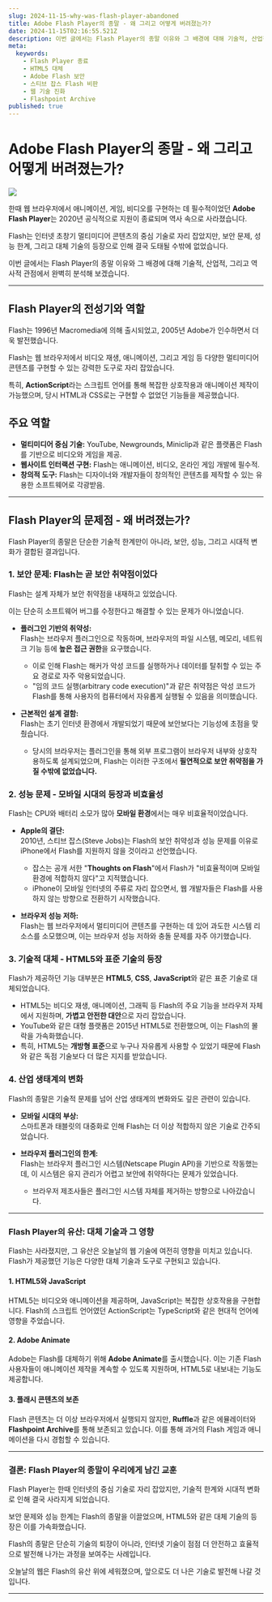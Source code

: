 ```yaml
---
slug: 2024-11-15-why-was-flash-player-abandoned
title: Adobe Flash Player의 종말 - 왜 그리고 어떻게 버려졌는가?
date: 2024-11-15T02:16:55.521Z
description: 이번 글에서는 Flash Player의 종말 이유와 그 배경에 대해 기술적, 산업적, 그리고 역사적 관점에서 완벽히 분석해 보겠습니다.
meta:
  keywords:
    - Flash Player 종료
    - HTML5 대체
    - Adobe Flash 보안
    - 스티브 잡스 Flash 비판
    - 웹 기술 진화
    - Flashpoint Archive
published: true
---
```


# Adobe Flash Player의 종말 - 왜 그리고 어떻게 버려졌는가?

![](https://blogger.googleusercontent.com/img/a/AVvXsEhV5XX291YNDHMP2zjMIrEkxVkvB3VdJMpfTiNwIO2Akrcvu-urpD6C6eocubWOghZi2TgdvxDFdRE53z-OGERuADUhIpkQfj-5OVHE8c0dLrJAZcrHSoac2Xu25ksP45A2A1y487AXgCefplqgg25VfilsHbDudKZ1yLuf4XWd9Jgy5_AFn7OC0bpnySY)

한때 웹 브라우저에서 애니메이션, 게임, 비디오를 구현하는 데 필수적이었던 **Adobe Flash Player**는 2020년 공식적으로 지원이 종료되며 역사 속으로 사라졌습니다.

Flash는 인터넷 초창기 멀티미디어 콘텐츠의 중심 기술로 자리 잡았지만, 보안 문제, 성능 한계, 그리고 대체 기술의 등장으로 인해 결국 도태될 수밖에 없었습니다.

이번 글에서는 Flash Player의 종말 이유와 그 배경에 대해 기술적, 산업적, 그리고 역사적 관점에서 완벽히 분석해 보겠습니다.

---

## **Flash Player의 전성기와 역할**

Flash는 1996년 Macromedia에 의해 출시되었고, 2005년 Adobe가 인수하면서 더욱 발전했습니다.

Flash는 웹 브라우저에서 비디오 재생, 애니메이션, 그리고 게임 등 다양한 멀티미디어 콘텐츠를 구현할 수 있는 강력한 도구로 자리 잡았습니다.

특히, **ActionScript**라는 스크립트 언어를 통해 복잡한 상호작용과 애니메이션 제작이 가능했으며, 당시 HTML과 CSS로는 구현할 수 없었던 기능들을 제공했습니다.

## 주요 역할

- **멀티미디어 중심 기술:** YouTube, Newgrounds, Miniclip과 같은 플랫폼은 Flash를 기반으로 비디오와 게임을 제공.
- **웹사이트 인터랙션 구현:** Flash는 애니메이션, 비디오, 온라인 게임 개발에 필수적.
- **창의적 도구:** Flash는 디자이너와 개발자들이 창의적인 콘텐츠를 제작할 수 있는 유용한 소프트웨어로 각광받음.

---

## **Flash Player의 문제점 - 왜 버려졌는가?**

Flash Player의 종말은 단순한 기술적 한계만이 아니라, 보안, 성능, 그리고 시대적 변화가 결합된 결과입니다.

### **1. 보안 문제: Flash는 곧 보안 취약점이었다**

Flash는 설계 자체가 보안 취약점을 내재하고 있었습니다.

이는 단순히 소프트웨어 버그를 수정한다고 해결할 수 있는 문제가 아니었습니다.

- **플러그인 기반의 취약성:**  
  Flash는 브라우저 플러그인으로 작동하며, 브라우저의 파일 시스템, 메모리, 네트워크 기능 등에 **높은 접근 권한**을 요구했습니다.  
  - 이로 인해 Flash는 해커가 악성 코드를 실행하거나 데이터를 탈취할 수 있는 주요 경로로 자주 악용되었습니다.  
  - "임의 코드 실행(arbitrary code execution)"과 같은 취약점은 악성 코드가 Flash를 통해 사용자의 컴퓨터에서 자유롭게 실행될 수 있음을 의미했습니다.

- **근본적인 설계 결함:**  
  Flash는 초기 인터넷 환경에서 개발되었기 때문에 보안보다는 기능성에 초점을 맞췄습니다.  
  - 당시의 브라우저는 플러그인을 통해 외부 프로그램이 브라우저 내부와 상호작용하도록 설계되었으며, Flash는 이러한 구조에서 **필연적으로 보안 취약점을 가질 수밖에 없었습니다.**

### **2. 성능 문제 - 모바일 시대의 등장과 비효율성**

Flash는 CPU와 배터리 소모가 많아 **모바일 환경**에서는 매우 비효율적이었습니다.  

- **Apple의 결단:**  
  2010년, 스티브 잡스(Steve Jobs)는 Flash의 보안 취약성과 성능 문제를 이유로 iPhone에서 Flash를 지원하지 않을 것이라고 선언했습니다.  
  - 잡스는 공개 서한 "**Thoughts on Flash**"에서 Flash가 "비효율적이며 모바일 환경에 적합하지 않다"고 지적했습니다.  
  - iPhone이 모바일 인터넷의 주류로 자리 잡으면서, 웹 개발자들은 Flash를 사용하지 않는 방향으로 전환하기 시작했습니다.

- **브라우저 성능 저하:**  
  Flash는 웹 브라우저에서 멀티미디어 콘텐츠를 구현하는 데 있어 과도한 시스템 리소스를 소모했으며, 이는 브라우저 성능 저하와 충돌 문제를 자주 야기했습니다.

### **3. 기술적 대체 - HTML5와 표준 기술의 등장**

Flash가 제공하던 기능 대부분은 **HTML5**, **CSS**, **JavaScript**와 같은 표준 기술로 대체되었습니다.  

- HTML5는 비디오 재생, 애니메이션, 그래픽 등 Flash의 주요 기능을 브라우저 자체에서 지원하며, **가볍고 안전한 대안**으로 자리 잡았습니다.  
- YouTube와 같은 대형 플랫폼은 2015년 HTML5로 전환했으며, 이는 Flash의 몰락을 가속화했습니다.  
- 특히, HTML5는 **개방형 표준**으로 누구나 자유롭게 사용할 수 있었기 때문에 Flash와 같은 독점 기술보다 더 많은 지지를 받았습니다.

### **4. 산업 생태계의 변화**

Flash의 종말은 기술적 문제를 넘어 산업 생태계의 변화와도 깊은 관련이 있습니다.

- **모바일 시대의 부상:**  
  스마트폰과 태블릿의 대중화로 인해 Flash는 더 이상 적합하지 않은 기술로 간주되었습니다.  

- **브라우저 플러그인의 한계:**  
  Flash는 브라우저 플러그인 시스템(Netscape Plugin API)을 기반으로 작동했는데, 이 시스템은 유지 관리가 어렵고 보안에 취약하다는 문제가 있었습니다.  
  - 브라우저 제조사들은 플러그인 시스템 자체를 제거하는 방향으로 나아갔습니다.

---

### **Flash Player의 유산: 대체 기술과 그 영향**

Flash는 사라졌지만, 그 유산은 오늘날의 웹 기술에 여전히 영향을 미치고 있습니다. Flash가 제공했던 기능은 다양한 대체 기술과 도구로 구현되고 있습니다.

#### **1. HTML5와 JavaScript**

HTML5는 비디오와 애니메이션을 제공하며, JavaScript는 복잡한 상호작용을 구현합니다. Flash의 스크립트 언어였던 ActionScript는 TypeScript와 같은 현대적 언어에 영향을 주었습니다.

#### **2. Adobe Animate**

Adobe는 Flash를 대체하기 위해 **Adobe Animate**를 출시했습니다. 이는 기존 Flash 사용자들이 애니메이션 제작을 계속할 수 있도록 지원하며, HTML5로 내보내는 기능도 제공합니다.

#### **3. 플래시 콘텐츠의 보존**
Flash 콘텐츠는 더 이상 브라우저에서 실행되지 않지만, **Ruffle**과 같은 에뮬레이터와 **Flashpoint Archive**를 통해 보존되고 있습니다. 이를 통해 과거의 Flash 게임과 애니메이션을 다시 경험할 수 있습니다.

---

### **결론: Flash Player의 종말이 우리에게 남긴 교훈**

Flash Player는 한때 인터넷의 중심 기술로 자리 잡았지만, 기술적 한계와 시대적 변화로 인해 결국 사라지게 되었습니다.

보안 문제와 성능 한계는 Flash의 종말을 이끌었으며, HTML5와 같은 대체 기술의 등장은 이를 가속화했습니다.  

Flash의 종말은 단순히 기술의 퇴장이 아니라, 인터넷 기술이 점점 더 안전하고 효율적으로 발전해 나가는 과정을 보여주는 사례입니다.

오늘날의 웹은 Flash의 유산 위에 세워졌으며, 앞으로도 더 나은 기술로 발전해 나갈 것입니다.

---
